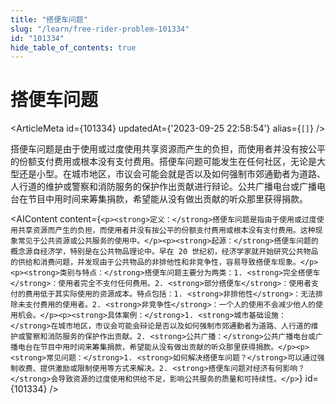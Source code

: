 ```yaml
---
title: "搭便车问题"
slug: "/learn/free-rider-problem-101334"
id: "101334"
hide_table_of_contents: true
---
```



# 搭便车问题

<ArticleMeta id={101334} updatedAt={'2023-09-25 22:58:54'} alias={`[]`} />
<div className='border-solid border-b border-t-0 my-4 border-[var(--ifm-color-gray-300)]' />

搭便车问题是由于使用或过度使用共享资源而产生的负担，而使用者并没有按公平的份额支付费用或根本没有支付费用。搭便车问题可能发生在任何社区，无论是大型还是小型。在城市地区，市议会可能会就是否以及如何强制市郊通勤者为道路、人行道的维护或警察和消防服务的保护作出贡献进行辩论。公共广播电台或广播电台在节目中用时间来筹集捐款，希望能从没有做出贡献的听众那里获得捐款。

<AIContent content={`<p><strong>定义：</strong>搭便车问题是指由于使用或过度使用共享资源而产生的负担，而使用者并没有按公平的份额支付费用或根本没有支付费用。这种现象常见于公共资源或公共服务的使用中。</p><p><strong>起源：</strong>搭便车问题的概念源自经济学，特别是在公共物品理论中。早在 20 世纪初，经济学家就开始研究公共物品的供给和消费问题，并发现由于公共物品的非排他性和非竞争性，容易导致搭便车现象。</p><p><strong>类别与特点：</strong>搭便车问题主要分为两类：1. <strong>完全搭便车</strong>：使用者完全不支付任何费用。2. <strong>部分搭便车</strong>：使用者支付的费用低于其实际使用的资源成本。特点包括：1. <strong>非排他性</strong>：无法排除未支付费用的使用者。2. <strong>非竞争性</strong>：一个人的使用不会减少他人的使用机会。</p><p><strong>具体案例：</strong>1. <strong>城市基础设施：</strong>在城市地区，市议会可能会辩论是否以及如何强制市郊通勤者为道路、人行道的维护或警察和消防服务的保护作出贡献。2. <strong>公共广播：</strong>公共广播电台或广播电台在节目中用时间来筹集捐款，希望能从没有做出贡献的听众那里获得捐款。</p><p><strong>常见问题：</strong>1. <strong>如何解决搭便车问题？</strong>可以通过强制收费、提供激励或限制使用等方式来解决。2. <strong>搭便车问题对经济有何影响？</strong>会导致资源的过度使用和供给不足，影响公共服务的质量和可持续性。</p>`} id={101334} />
